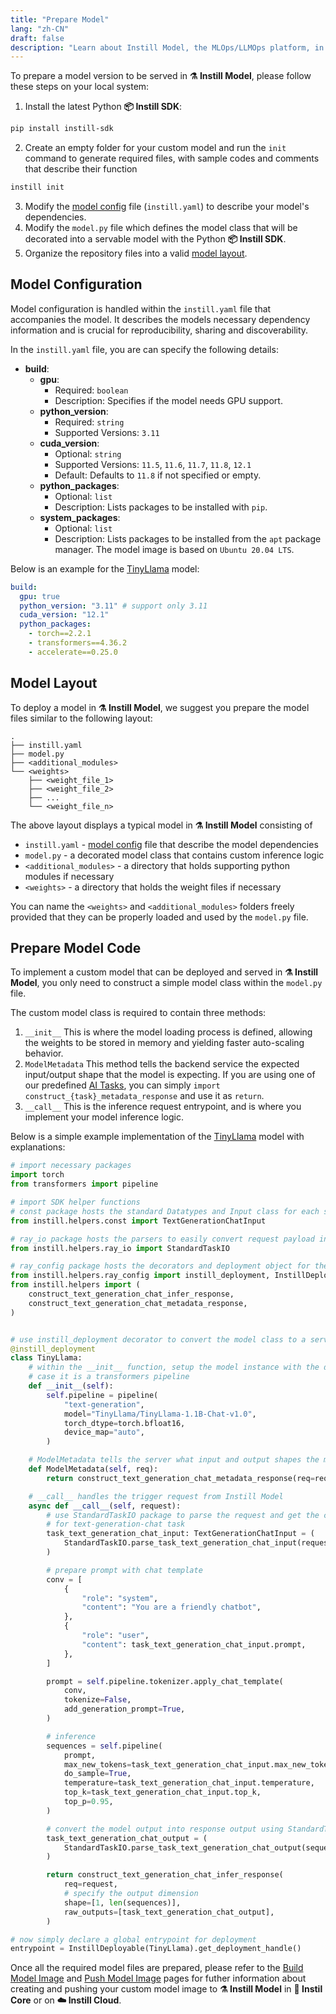```yaml
---
title: "Prepare Model"
lang: "zh-CN"
draft: false
description: "Learn about Instill Model, the MLOps/LLMOps platform, in the project Instill Core: https://github.com/instill-ai/instill-core"
---
```


To prepare a model version to be served in **⚗️ Instill Model**, please follow
these steps on your local system:

1. Install the latest Python **📦 Instill SDK**:
```bash
pip install instill-sdk
```
2. Create an empty folder for your custom model and run the `init` command to generate required files,
with sample codes and comments that describe their function
```bash
instill init
```
3. Modify the [model config](#model-configuration) file (`instill.yaml`) to
  describe your model's dependencies.
4. Modify the `model.py` file which defines the model class that will be decorated
  into a servable model with the Python **📦 Instill SDK**.
5. Organize the repository files into a valid [model layout](#model-layout).

## Model Configuration

Model configuration is handled within the `instill.yaml` file that accompanies
the model. It describes the models necessary dependency information and is
crucial for reproducibility, sharing and discoverability.

In the `instill.yaml` file, you are can specify the following details:

- **build**:
  - **gpu**:
    - Required: `boolean`
    - Description: Specifies if the model needs GPU support.
  - **python_version**:
    - Required: `string`
    - Supported Versions: `3.11`
  - **cuda_version**:
    - Optional: `string`
    - Supported Versions: `11.5`, `11.6`, `11.7`, `11.8`, `12.1`
    - Default: Defaults to `11.8` if not specified or empty.
  - **python_packages**:
    - Optional: `list`
    - Description: Lists packages to be installed with `pip`.
  - **system_packages**:
    - Optional: `list`
    - Description: Lists packages to be installed from the `apt` package
      manager. The model image is based on `Ubuntu 20.04 LTS`.

Below is an example for the
[TinyLlama](https://huggingface.co/TinyLlama/TinyLlama-1.1B-Chat-v1.0) model:

```yaml instill.yaml
build:
  gpu: true
  python_version: "3.11" # support only 3.11
  cuda_version: "12.1"
  python_packages:
    - torch==2.2.1
    - transformers==4.36.2
    - accelerate==0.25.0
```

## Model Layout

To deploy a model in **⚗️ Instill Model**, we suggest you prepare the model
files similar to the following layout:

```text
.
├── instill.yaml
├── model.py
├── <additional_modules>
└── <weights>
    ├── <weight_file_1>
    ├── <weight_file_2>
    ├── ...
    └── <weight_file_n>
```

The above layout displays a typical model in **⚗️ Instill Model** consisting of

- `instill.yaml` - [model config](#model-configuration) file that describe the
  model dependencies
- `model.py` - a decorated model class that contains custom inference logic
- `<additional_modules>` - a directory that holds supporting python modules if
  necessary
- `<weights>` - a directory that holds the weight files if necessary

You can name the `<weights>` and `<additional_modules>` folders freely provided
that they can be properly loaded and used by the `model.py` file.

## Prepare Model Code

To implement a custom model that can be deployed and served in **⚗️
Instill Model**, you only need to construct a simple model class within the
`model.py` file.

The custom model class is required to contain three methods:

1. `__init__`
  This is where the model loading process is defined, allowing the weights to
  be stored in memory and yielding faster auto-scaling behavior.
2. `ModelMetadata`
  This method tells the backend service the expected input/output shape that
  the model is expecting. If you are using one of our predefined [AI
  Tasks](ai-task), you can simply `import construct_{task}_metadata_response`
  and use it as `return`.
3. `__call__`
  This is the inference request entrypoint, and is where you implement your
  model inference logic.

Below is a simple example implementation of the
[TinyLlama](https://huggingface.co/TinyLlama/TinyLlama-1.1B-Chat-v1.0) model
with explanations:

```python
# import necessary packages
import torch
from transformers import pipeline

# import SDK helper functions
# const package hosts the standard Datatypes and Input class for each standard Instill AI Task
from instill.helpers.const import TextGenerationChatInput

# ray_io package hosts the parsers to easily convert request payload into input parameters, and model outputs to response
from instill.helpers.ray_io import StandardTaskIO

# ray_config package hosts the decorators and deployment object for the model class
from instill.helpers.ray_config import instill_deployment, InstillDeployable
from instill.helpers import (
    construct_text_generation_chat_infer_response,
    construct_text_generation_chat_metadata_response,
)


# use instill_deployment decorator to convert the model class to a servable model
@instill_deployment
class TinyLlama:
    # within the __init__ function, setup the model instance with the desired framework, in this
    # case it is a transformers pipeline
    def __init__(self):
        self.pipeline = pipeline(
            "text-generation",
            model="TinyLlama/TinyLlama-1.1B-Chat-v1.0",
            torch_dtype=torch.bfloat16,
            device_map="auto",
        )

    # ModelMetadata tells the server what input and output shapes the model is expecting
    def ModelMetadata(self, req):
        return construct_text_generation_chat_metadata_response(req=req)

    # __call__ handles the trigger request from Instill Model
    async def __call__(self, request):
        # use StandardTaskIO package to parse the request and get the corresponding input
        # for text-generation-chat task
        task_text_generation_chat_input: TextGenerationChatInput = (
            StandardTaskIO.parse_task_text_generation_chat_input(request=request)
        )

        # prepare prompt with chat template
        conv = [
            {
                "role": "system",
                "content": "You are a friendly chatbot",
            },
            {
                "role": "user",
                "content": task_text_generation_chat_input.prompt,
            },
        ]

        prompt = self.pipeline.tokenizer.apply_chat_template(
            conv,
            tokenize=False,
            add_generation_prompt=True,
        )

        # inference
        sequences = self.pipeline(
            prompt,
            max_new_tokens=task_text_generation_chat_input.max_new_tokens,
            do_sample=True,
            temperature=task_text_generation_chat_input.temperature,
            top_k=task_text_generation_chat_input.top_k,
            top_p=0.95,
        )

        # convert the model output into response output using StandardTaskIO
        task_text_generation_chat_output = (
            StandardTaskIO.parse_task_text_generation_chat_output(sequences=sequences)
        )

        return construct_text_generation_chat_infer_response(
            req=request,
            # specify the output dimension
            shape=[1, len(sequences)],
            raw_outputs=[task_text_generation_chat_output],
        )

# now simply declare a global entrypoint for deployment
entrypoint = InstillDeployable(TinyLlama).get_deployment_handle()
```

Once all the required model files are prepared, please refer to the [Build Model
Image](build) and [Push Model Image](push) pages for futher information about
creating and pushing your custom model image to **⚗️ Instill Model** in **🔮
Instil Core** or on **☁️ Instill Cloud**.
